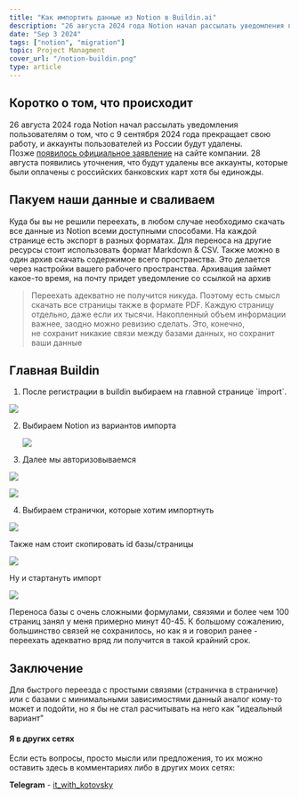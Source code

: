 ```yaml
---
title: "Как импортить данные из Notion в Buildin.ai"
description: "26 августа 2024 года Notion начал рассылать уведомления пользователям о том, что с 9 сентября 2024 года прекращает свою работу, и аккаунты пользователей из России будут удалены."
date: "Sep 3 2024"
tags: ["notion", "migration"] 
topic: Project Managment
cover_url: "/notion-buildin.png"
type: article
---
```



## Коротко о том, что происходит

26 августа 2024 года Notion начал рассылать уведомления пользователям о том, что с 9 сентября 2024 года прекращает свою работу, и аккаунты пользователей из России будут удалены. Позже [появилось официальное заявление](https://www.notion.so/help/restrictions-for-customers-based-in-russia) на сайте компании. 28 августа появились уточнения, что будут удалены все аккаунты, которые были оплачены с российских банковских карт хотя бы единожды.

## Пакуем наши данные и сваливаем

Куда бы вы не решили переехать, в любом случае необходимо скачать все данные из Notion всеми доступными способами. На каждой странице есть экспорт в разных форматах. Для переноса на другие ресурсы стоит использовать формат Markdown & CSV. Также можно в один архив скачать содержимое всего пространства. Это делается через настройки вашего рабочего пространства. Архивация займет какое-то время, на почту придет уведомление со ссылкой на архив

> Переехать адекватно не получится никуда. Поэтому есть смысл скачать все страницы также в формате PDF. Каждую страницу отдельно, даже если их тысячи. Накопленный объем информации важнее, заодно можно ревизию сделать. Это, конечно, не сохранит никакие связи между базами данных, но сохранит ваши данные

## Главная Buildin

1.  После регистрации в buildin выбираем на главной странице \`import\`.
    

![](https://habrastorage.org/r/w1560/getpro/habr/upload_files/172/5f1/d32/1725f1d32735a9df473b7190e241ac51.png)

2.  Выбираем Notion из вариантов импорта
    
    ![](https://habrastorage.org/r/w1560/getpro/habr/upload_files/312/0ff/9c2/3120ff9c2406fb5f409c0c357f8d51cf.png)
    
3.  Далее мы авторизовываемся
    

![](https://habrastorage.org/r/w1560/getpro/habr/upload_files/007/366/c80/007366c80e08e5f740f917d9b794c82a.png)

![](https://habrastorage.org/r/w1560/getpro/habr/upload_files/261/3d8/aa5/2613d8aa55f02ad914f5a78f7b2c0986.png)

4.  Выбираем странички, которые хотим импортнуть
    

![](https://habrastorage.org/r/w1560/getpro/habr/upload_files/462/375/13e/46237513e5bb5b6c10e655d2d5fecdc0.png)

Также нам стоит скопировать id базы/страницы

![](https://habrastorage.org/r/w1560/getpro/habr/upload_files/709/bd9/9bf/709bd99bf2d7194454772b5cb59a86b6.png)

Ну и стартануть импорт

![](https://habrastorage.org/r/w1560/getpro/habr/upload_files/168/ac9/003/168ac9003d821531544aa01b2c8ebef7.png)

Переноса базы с очень сложными формулами, связями и более чем 100 страниц занял у меня примерно минут 40-45. К большому сожалению, большинство связей не сохранилось, но как я и говорил ранее - переехать адекватно вряд ли получится в такой крайний срок.

## Заключение

Для быстрого переезда с простыми связями (страничка в страничке) или с базами с минимальными зависимостями данный аналог кому-то может и подойти, но я бы не стал расчитывать на него как "идеальный вариант"  

#### Я в других сетях

Если есть вопросы, просто мысли или предложения, то их можно оставить здесь в комментариях либо в других моих сетях:

**Telegram** - [it\_with\_kotovsky](https://t.me/it_with_kotovsky)
